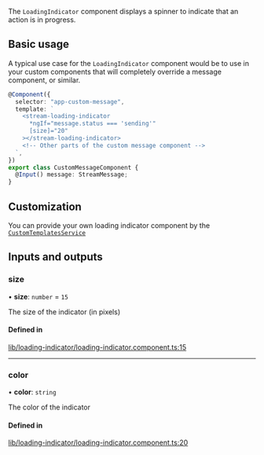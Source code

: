 The `LoadingIndicator` component displays a spinner to indicate that an action is in progress.

## Basic usage

A typical use case for the `LoadingIndicator` component would be to use in your custom components that will completely override a message component, or similar.

```typescript
@Component({
  selector: "app-custom-message",
  template: `
    <stream-loading-indicator
      *ngIf="message.status === 'sending'"
      [size]="20"
    ></stream-loading-indicator>
    <!-- Other parts of the custom message component -->
  `,
})
export class CustomMessageComponent {
  @Input() message: StreamMessage;
}
```

## Customization

You can provide your own loading indicator component by the [`CustomTemplatesService`](../services/CustomTemplatesService.mdx)

[//]: # "Start of generated content"
## Inputs and outputs 


### size

• **size**: `number` = `15`

The size of the indicator (in pixels)

#### Defined in

[lib/loading-indicator/loading-indicator.component.ts:15](https://github.com/GetStream/stream-chat-angular/blob/606ec6b/projects/stream-chat-angular/src/lib/loading-indicator/loading-indicator.component.ts#L15)

___

### color

• **color**: `string`

The color of the indicator

#### Defined in

[lib/loading-indicator/loading-indicator.component.ts:20](https://github.com/GetStream/stream-chat-angular/blob/606ec6b/projects/stream-chat-angular/src/lib/loading-indicator/loading-indicator.component.ts#L20)

[//]: # "End of generated content"
